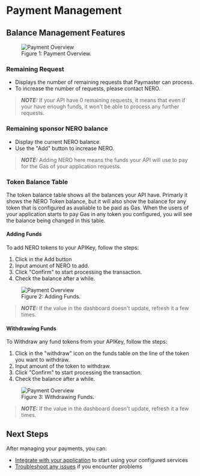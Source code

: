 
# Payment Management

## Balance Management Features

<div className="mt-8 mb-8">
  <figure className="text-center">
    <img 
      src="/assets/aaPlatform/figure10.png" 
      alt="Payment Overview"
      className="mx-auto rounded-lg shadow-md"
    />
    <figcaption className="mt-2 text-sm italic text-gray-600 text-center">
      Figure 1: Payment Overview.
  </figcaption>
  </figure>
</div>


### Remaining Request
- Displays the number of remaining requests that Paymaster can process.
- To increase the number of requests, please contact NERO.

> **_NOTE:_**  If your API have 0 remaining requests, it means that even if your have enough funds, it won't be able to process any further requests. 

### Remaining sponsor NERO balance
- Display the current NERO balance.
- Use the "Add" button to increase NERO.

> **_NOTE:_**  Adding NERO here means the funds your API will use to pay for the Gas of your application requests.  

### Token Balance Table

The token balance table shows all the balances your API have. Primarly it shows the NERO Token balance, but it will also show the balance for any token that is configured as avaliable to be paid as Gas. When the users of your application starts to pay Gas in any token you configured, you will see the balance being changed in this table.

#### Adding Funds

To add NERO tokens to your APIKey, follow the steps:

1. Click in the Add button
2. Input amount of NERO to add.
3. Click "Confirm" to start processing the transaction.
4. Check the balance after a while.

<div className="mt-8 mb-8">
  <figure className="text-center">
    <img 
      src="/assets/aaPlatform/gifs/deposit.gif" 
      alt="Payment Overview"
      className="mx-auto rounded-lg shadow-md"
    />
    <figcaption className="mt-2 text-sm italic text-gray-600 text-center">
      Figure 2: Adding Funds.
  </figcaption>
  </figure>
</div>

> **_NOTE:_**  If the value in the dashboard doesn't update, refresh it a few times.


#### Withdrawing Funds

To Withdraw any fund tokens from your APIKey, follow the steps:

1. Click in the "withdraw" icon on the funds table on the line of the token you want to withdraw. 
2. Input amount of the token to withdraw.
3. Click "Confirm" to start processing the transaction.
4. Check the balance after a while.

<div className="mt-8 mb-8">
  <figure className="text-center">
    <img 
      src="/assets/aaPlatform/gifs/withdraw.gif" 
      alt="Payment Overview"
      className="mx-auto rounded-lg shadow-md"
    />
    <figcaption className="mt-2 text-sm italic text-gray-600 text-center">
      Figure 3: Withdrawing Funds.
  </figcaption>
  </figure>
</div>

> **_NOTE:_**  If the value in the dashboard doesn't update, refresh it a few times.

## Next Steps

After managing your payments, you can:
- [Integrate with your application](/en/developer-tools/aa-platform/integration-and-best-practices) to start using your configured services
- [Troubleshoot any issues](/en/developer-tools/aa-platform/troubleshooting) if you encounter problems

<PageFeedback path="/en/developer-tools/aa-platform/payment-management" /> 